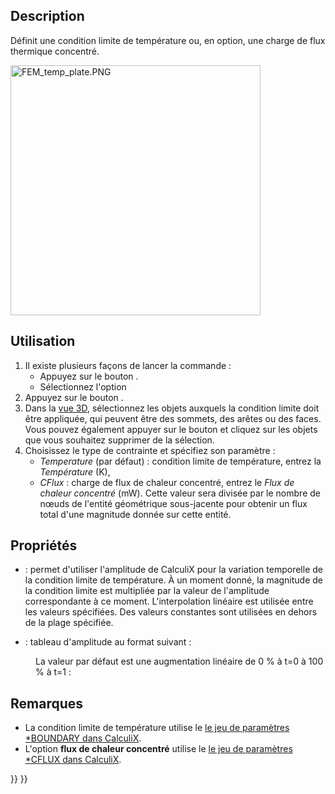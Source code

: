 <languages/>

{{Docnav/fr
|[[FEM_ConstraintHeatflux/fr|Charge de flux thermique]]
|[[FEM_ConstraintBodyHeatSource/fr|Source de chaleur du corps]]
|[[FEM_Workbench/fr|Atelier FEM]]
|IconL=FEM_ConstraintHeatflux.svg
|IconR=FEM_ConstraintBodyHeatSource.svg
|IconC=Workbench_FEM.svg
}}

{{GuiCommandContainer
|
{{GuiCommand/fr
|Name=FEM ConstraintTemperature
|Name/fr=FEM Condition limite de température
|MenuLocation=Modèle → Conditions limites et charges thermiques → Condition limite de température
|Workbenches=[[FEM_Workbench/fr|FEM]]
|SeeAlso=[[FEM_tutorial/fr|FEM Tutoriel]]
}}
{{GuiCommandFemInfo/fr
|Solvers=CalculiX, Elmer
}}
}}

==Description==

Définit une condition limite de température ou, en option, une charge de flux thermique concentré.

[[Image:FEM_temp_plate.PNG|400px]]
{{Caption|Plaque 2D soumise à une différence de température}}

<span id="Usage"></span>
==Utilisation==

# Il existe plusieurs façons de lancer la commande :
#* Appuyez sur le bouton {{Button|[[Image:FEM_ConstraintTemperature.svg|16px]] [[FEM_ConstraintTemperature/fr|Condition limite de température]]}}.
#* Sélectionnez l'option {{MenuCommand|Modèle → Conditions limites et charges thermiques → [[Image:FEM_ConstraintTemperature.svg|16px]] Condition limite de température}}
# Appuyez sur le bouton {{Button|Ajouter}}.
# Dans la [[3D_view/fr|vue 3D]], sélectionnez les objets auxquels la condition limite doit être appliquée, qui peuvent être des sommets, des arêtes ou des faces. Vous pouvez également appuyer sur le bouton {{Button|Supprimer}} et cliquez sur les objets que vous souhaitez supprimer de la sélection.
# Choisissez le type de contrainte et spécifiez son paramètre :
#* ''Temperature'' (par défaut) : condition limite de température, entrez la ''Température'' (K),
#* ''CFlux'' : charge de flux de chaleur concentré, entrez le ''Flux de chaleur concentré'' (mW). Cette valeur sera divisée par le nombre de nœuds de l'entité géométrique sous-jacente pour obtenir un flux total d'une magnitude donnée sur cette entité.

<span id="Properties"></span>
==Propriétés==

* {{PropertyData|Enable Amplitude}} : permet d'utiliser l'amplitude de CalculiX pour la variation temporelle de la condition limite de température. À un moment donné, la magnitude de la condition limite est multipliée par la valeur de l'amplitude correspondante à ce moment. L'interpolation linéaire est utilisée entre les valeurs spécifiées. Des valeurs constantes sont utilisées en dehors de la plage spécifiée. {{Version/fr|1.1}}
* {{PropertyData|Amplitude Values}} : tableau d'amplitude au format suivant {{Version/fr|1.1}} :

: {{Code|lang=text|code=
time_1, amplitude_value_1
...
}}

: La valeur par défaut est une augmentation linéaire de 0 % à t=0 à 100 % à t=1 :

: {{Code|lang=text|code=
0, 0
1, 1
}}

<span id="Notes"></span>
==Remarques==

* La condition limite de température utilise le [http://web.mit.edu/calculix_v2.7/CalculiX/ccx_2.7/doc/ccx/node163.html le jeu de paramètres *BOUNDARY dans CalculiX].
* L'option '''flux de chaleur concentré''' utilise le [http://web.mit.edu/calculix_v2.7/CalculiX/ccx_2.7/doc/ccx/node168.html le jeu de paramètres *CFLUX dans CalculiX].


{{Docnav/fr
|[[FEM_ConstraintHeatflux/fr|Charge de flux thermique]]
|[[FEM_ConstraintBodyHeatSource/fr|Source de chaleur du corps]]
|[[FEM_Workbench/fr|Atelier FEM]]
|IconL=FEM_ConstraintHeatflux.svg
|IconR=FEM_ConstraintBodyHeatSource.svg
|IconC=Workbench_FEM.svg
}}

{{FEM Tools navi{{#translation:}}}}
{{Userdocnavi{{#translation:}}}}